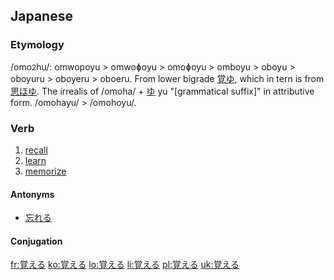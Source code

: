 ==Japanese==
{{ja-kanjitab|覚}}

===Etymology===
/omo<small>2</small>hu/: omwopoyu > omwoɸoyu > omoɸoyu > omboyu > oboyu > oboyuru > oboyeru > oboeru.
From lower bigrade [[覚ゆ]], which in tern is from [[思ほゆ]]. The irrealis of {{term|sc=Jpan|思ふ|tr=omohu||think}} /omoha/ + [[ゆ]] yu "[grammatical suffix]" in attributive form. /omohayu/ > /omohoyu/.

===Verb===
{{ja-verb|k|hira=おぼえる|rom=oboeru|type=2|tr=trans}}

# [[recall]]
# [[learn]]
# [[memorize]]

====Antonyms====
*[[忘れる]]

====Conjugation====
{{ja-ichi|覚え|おぼえ|oboe}}

[[fr:覚える]]
[[ko:覚える]]
[[lo:覚える]]
[[li:覚える]]
[[pl:覚える]]
[[uk:覚える]]